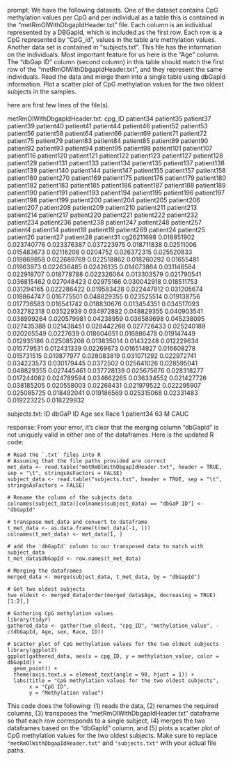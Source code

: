 prompt:
We have the following datasets. One of the dataset contains CpG methylation values per CpG and per individual as a table this is contained in the “metRmOlWithDbgapIdHeader.txt” file. Each column is an individual represented by a DBGapId, which is included as the first row. Each row is a CpG represented by "CpG_id", values in the table are methylation values. Another data set is contained in “subjects.txt”. This file has the information on the individuals. Most important feature for us here is the "Age" column. The "dbGap ID" column (second column) in this table should match the first row of the "metRmOlWithDbgapIdHeader.txt", and they represent the same individuals. Read the data and merge them into a single table using dbGapId information. Plot a scatter plot of CpG methylation values for the two oldest subjects in the samples.

here are first few lines of the file(s).

metRmOlWithDbgapIdHeader.txt:
cpg_ID	patient34	patient35	patient37	patient39	patient40	patient41	patient44	patient46	patient52	patient53	patient56	patient58	patient64	patient66	patient69	patient71	patient72	patient75	patient79	patient83	patient84	patient85	patient89	patient90	patient92	patient93	patient94	patient95	patient98	patient101	patient107	patient116	patient120	patient121	patient122	patient123	patient127	patient128	patient129	patient131	patient133	patient134	patient135	patient137	patient138	patient139	patient140	patient144	patient147	patient155	patient157	patient158	patient160	patient270	patient169	patient175	patient176	patient179	patient180	patient182	patient183	patient185	patient186	patient187	patient188	patient189	patient190	patient191	patient193	patient194	patient195	patient196	patient197	patient198	patient199	patient200	patient204	patient205	patient206	patient207	patient208	patient209	patient210	patient211	patient213	patient214	patient217	patient220	patient221	patient222	patient232	patient234	patient236	patient238	patient247	patient248	patient257	patient4	patient14	patient18	patient19	patient269	patient24	patient25	patient26	patient27	patient28	patient31
cg26211698	0.018851902	0.023740776	0.023376387	0.037223975	0.018711838	0.02511006	0.015483673	0.02116208	0.0204752	0.026372315	0.025520833	0.019869858	0.022689769	0.022518862	0.018260292	0.01655481	0.01963973	0.022636485	0.02426135	0.014073864	0.031146584	0.022918707	0.018778788	0.022326064	0.013303579	0.021790541	0.036815462	0.027048423	0.02975166	0.030042918	0.018511753	0.031294165	0.022286422	0.019583428	0.022447812	0.031205674	0.018864747	0.016775501	0.048829355	0.023525514	0.019138756	0.017736583	0.016541742	0.018830676	0.013454351	0.034517093	0.032782318	0.03522939	0.034972882	0.048829355	0.040903541	0.038999264	0.020579981	0.04238959	0.036589698	0.045238095	0.027435388	0.021438451	0.028442268	0.027726433	0.025240189	0.020265549	0.0227639	0.018604651	0.016886478	0.019147449	0.012935186	0.025085208	0.013835014	0.01432248	0.012229634	0.015779531	0.012431339	0.02269673	0.016514927	0.016608278	0.015731515	0.019877977	0.028083819	0.031071292	0.022972741	0.034223573	0.030179445	0.0372502	0.025641026	0.028595041	0.048829355	0.027445461	0.037728139	0.025675676	0.028318277	0.017244082	0.024789594	0.034662265	0.036334552	0.021427726	0.038185205	0.020558003	0.02268431	0.021979522	0.022295907	0.025085725	0.018492041	0.019186569	0.025315068	0.02331483	0.019223225	0.018229932


subjects.txt:
ID	dbGaP ID	Age	sex	Race
1	patient34	63	M	CAUC


response:
From your error, it's clear that the merging column "dbGapId" is not uniquely valid in either one of the dataframes. Here is the updated R code:

```
# Read the `.txt` files into R
# Assuming that the file paths provided are correct
met_data <- read.table("metRmOlWithDbgapIdHeader.txt", header = TRUE, sep = "\t", stringsAsFactors = FALSE)
subject_data <- read.table("subjects.txt", header = TRUE, sep = "\t", stringsAsFactors = FALSE)

# Rename the column of the subjects data 
colnames(subject_data)[colnames(subject_data) == "dbGaP ID"] <- "dbGapId"

# transpose met_data and convert to dataframe
t_met_data <- as.data.frame(t(met_data[-1, ]))
colnames(t_met_data) <- met_data[1, ]

# add the 'dbGapId' column to our transposed data to match with subject_data
t_met_data$dbGapId <- row.names(t_met_data)

# Merging the dataframes
merged_data <- merge(subject_data, t_met_data, by = "dbGapId")

# Get two oldest subjects
two_oldest <- merged_data[order(merged_data$Age, decreasing = TRUE)[1:2],]

# Gathering CpG methylation values
library(tidyr)
gathered_data <- gather(two_oldest, "cpg_ID", "methylation_value", -c(dbGapId, Age, sex, Race, ID))

# Scatter plot of CpG methylation values for the two oldest subjects
library(ggplot2)
ggplot(gathered_data, aes(x = cpg_ID, y = methylation_value, color = dbGapId)) +
  geom_point() +
  theme(axis.text.x = element_text(angle = 90, hjust = 1)) +
  labs(title = "CpG methylation values for the two oldest subjects",
       x = "CpG ID", 
       y = "Methylation value")
```
This code does the following: (1) reads the data, (2) renames the required columns, (3) transposes the "metRmOlWithDbgapIdHeader.txt" dataframe so that each row corresponds to a single subject, (4) merges the two dataframes based on the "dbGapId" column, and (5) plots a scatter plot of CpG methylation values for the two oldest subjects. Make sure to replace `"metRmOlWithDbgapIdHeader.txt"` and `"subjects.txt"` with your actual file paths.
